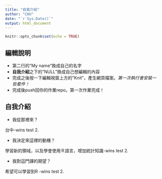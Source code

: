 ```yaml
---
title: "自我介紹"
author: "CHU"
date: "`r Sys.Date()`"
output: html_document
---
```


```r
knitr::opts_chunk$set(echo = TRUE)
```

## 編輯說明

- 第二行的"My name"換成自己的名字
- **自我介紹**之下的"NULL"換成自己想編輯的內容
- 完成之後按一下編輯視窗上方的"Knit"，產生網頁檔案。*第一次執行會安裝一些套件！*
- 完成後push回你的作業repo。第一次作業完成！

## 自我介紹

- 我從那裡來？

台中-wins test 2.

- 我決定來這裡的動機？ 

學習新的領域，以及學會使用Ｒ語言，增加統計知識-wins  test 2.

- 我對這門課的期望？

希望可以學習到R -wins test 2.

